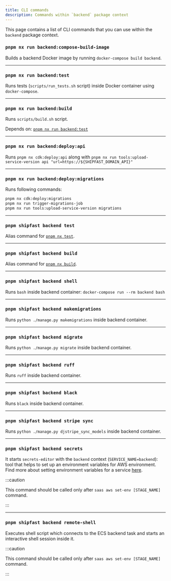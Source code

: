 ```yaml
---
title: CLI commands
description: Commands within `backend` package context
---
```



This page contains a list of CLI commands that you can use within the `backend` package context.


### `pnpm nx run backend:compose-build-image`

Builds a backend Docker image by running `docker-compose build backend`.

<RunOnCICautionPartial />

---


### `pnpm nx run backend:test`

Runs tests (`scripts/run_tests.sh` script) inside Docker container using `docker-compose`.

---


### `pnpm nx run backend:build`

Runs `scripts/build.sh` script.

Depends on: [`pnpm nx run backend:test`](#pnpm-nx-run-backendtest)

---


### `pnpm nx run backend:deploy:api`

Runs `pnpm nx cdk:deploy:api` along with `pnpm nx run tools:upload-service-version api "url=https://${SHIPFAST_DOMAIN_API}"`


---


### `pnpm nx run backend:deploy:migrations`

Runs following commands:
```bash
pnpm nx cdk:deploy:migrations
pnpm nx run trigger-migrations-job
pnpm nx run tools:upload-service-version migrations
```

---

### `pnpm shipfast backend test`

Alias command for [`pnpm nx test`](#pnpm-nx-run-backendtest).

---

### `pnpm shipfast backend build`

Alias command for [`pnpm nx build`](#pnpm-nx-run-backendbuild).

---

### `pnpm shipfast backend shell`

Runs `bash` inside backend container: `docker-compose run --rm backend bash`

---

### `pnpm shipfast backend makemigrations`

Runs `python ./manage.py makemigrations` inside backend container.

---

### `pnpm shipfast backend migrate`

Runs `python ./manage.py migrate` inside backend container.

---

### `pnpm shipfast backend ruff`

Runs `ruff` inside backend container.

---

### `pnpm shipfast backend black`

Runs `black` inside backend container.


---

### `pnpm shipfast backend stripe sync`

Runs `python ./manage.py djstripe_sync_models` inside backend container.

---

### `pnpm shipfast backend secrets`

It starts `secrets-editor` with the `backend` context (`SERVICE_NAME=backend`): tool that helps to set up an environment
variables for AWS environment. Find more about setting environment variables for a service
[here](../../aws/deploy-to-aws/create-runtime-env-vars#using-the-cli-tool).

:::caution

This command should be called only after `saas aws set-env [STAGE_NAME]` command.

:::

---

### `pnpm shipfast backend remote-shell`

Executes shell script which connects to the ECS backend task and starts an interactive shell session inside it.

:::caution

This command should be called only after `saas aws set-env [STAGE_NAME]` command.

:::